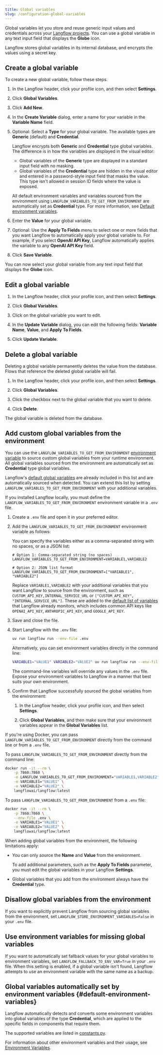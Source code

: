```yaml
---
title: Global variables
slug: /configuration-global-variables
---
```



Global variables let you store and reuse generic input values and credentials across your [Langflow projects](/concepts-flows#projects).
You can use a global variable in any text input field that displays the <Icon name="Globe" aria-hidden="true"/> **Globe** icon.

Langflow stores global variables in its internal database, and encrypts the values using a secret key.

<EnvGlobalVars />

## Create a global variable

To create a new global variable, follow these steps.

1. In the Langflow header, click your profile icon, and then select **Settings**.
2. Click **Global Variables**.

3. Click **Add New**.

4. In the **Create Variable** dialog, enter a name for your variable in the **Variable Name** field.

5. Optional: Select a **Type** for your global variable. The available types are **Generic** (default) and **Credential**.

   Langflow encrypts both **Generic** and **Credential** type global variables. The difference is in how the variables are displayed in the visual editor:

   * Global variables of the **Generic** type are displayed in a standard input field with no masking.
   * Global variables of the **Credential** type are hidden in the visual editor and entered in a password-style input field that masks the value. This type isn't allowed in session ID fields where the value is exposed.

   All default environment variables and variables sourced from the environment using `LANGFLOW_VARIABLES_TO_GET_FROM_ENVIRONMENT` are automatically set as **Credential** type.
   For more information, see [Default environment variables](#default-environment-variables).

6. Enter the **Value** for your global variable.

7. Optional: Use the **Apply To Fields** menu to select one or more fields that you want Langflow to automatically apply your global variable to. For example, if you select **OpenAI API Key**, Langflow automatically applies the variable to any **OpenAI API Key** field.

8. Click **Save Variable**.

You can now select your global variable from any text input field that displays the <Icon name="Globe" aria-hidden="true"/> **Globe** icon.

## Edit a global variable

1. In the Langflow header, click your profile icon, and then select **Settings**.

2. Click **Global Variables**.

3. Click on the global variable you want to edit.

4. In the **Update Variable** dialog, you can edit the following fields: **Variable Name**, **Value**, and **Apply To Fields**.

5. Click **Update Variable**.

## Delete a global variable

Deleting a global variable permanently deletes the value from the database.
Flows that reference the deleted global variable will fail.

1. In the Langflow header, click your profile icon, and then select **Settings**.

2. Click **Global Variables**.

3. Click the checkbox next to the global variable that you want to delete.

4. Click <Icon name="Trash2" aria-hidden="true"/> **Delete**.

The global variable is deleted from the database.

## Add custom global variables from the environment

You can use the `LANGFLOW_VARIABLES_TO_GET_FROM_ENVIRONMENT` [environment variable](/environment-variables#global-variables-and-environment-integration) to source custom global variables from your runtime environment.
All global variables sourced from the environment are automatically set as **Credential** type global variables.

Langflow's [default global variables](#default-environment-variables) are already included in this list and are automatically sourced when detected.
You can extend this list by setting `LANGFLOW_VARIABLES_TO_GET_FROM_ENVIRONMENT` with your additional variables.

<Tabs>
<TabItem value="local" label="Local" default>

If you installed Langflow locally, you must define the `LANGFLOW_VARIABLES_TO_GET_FROM_ENVIRONMENT` environment variable in a `.env` file.

1. Create a `.env` file and open it in your preferred editor.

2. Add the `LANGFLOW_VARIABLES_TO_GET_FROM_ENVIRONMENT` environment variable as follows:

   You can specify the variables either as a comma-separated string with no spaces, or as a JSON list:

   ```text
   # Option 1: Comma-separated string (no spaces)
   LANGFLOW_VARIABLES_TO_GET_FROM_ENVIRONMENT=VARIABLE1,VARIABLE2

   # Option 2: JSON list format
   LANGFLOW_VARIABLES_TO_GET_FROM_ENVIRONMENT=["VARIABLE1", "VARIABLE2"]
   ```

   Replace `VARIABLE1,VARIABLE2` with your additional variables that you want Langflow to source from the environment, such as `CUSTOM_API_KEY,INTERNAL_SERVICE_URL` or `["CUSTOM_API_KEY", "INTERNAL_SERVICE_URL"]`.
   These are added to the [default list of variables](#default-environment-variables) that Langflow already monitors, which includes common API keys like `OPENAI_API_KEY`, `ANTHROPIC_API_KEY`, and `GOOGLE_API_KEY`.

3. Save and close the file.

4. Start Langflow with the `.env` file:

   ```bash
   uv run langflow run --env-file .env
   ```

   Alternatively, you can set environment variables directly in the command line:

   ```bash
   VARIABLE1="VALUE1" VARIABLE2="VALUE2" uv run langflow run --env-file .env
   ```

   The command-line variables will override any values in the `.env` file.
   Expose your environment variables to Langflow in a manner that best suits your own environment.

5. Confirm that Langflow successfully sourced the global variables from the environment:

   1. In the Langflow header, click your profile icon, and then select **Settings**.

   2. Click **Global Variables**, and then make sure that your environment variables appear in the **Global Variables** list.

</TabItem>
<TabItem value="docker" label="Docker">

If you're using Docker, you can pass `LANGFLOW_VARIABLES_TO_GET_FROM_ENVIRONMENT` directly from the command line or from a `.env` file.

To pass `LANGFLOW_VARIABLES_TO_GET_FROM_ENVIRONMENT` directly from the command line:

```bash
docker run -it --rm \
    -p 7860:7860 \
    -e LANGFLOW_VARIABLES_TO_GET_FROM_ENVIRONMENT="VARIABLE1,VARIABLE2" \
    -e VARIABLE1="VALUE1" \
    -e VARIABLE2="VALUE2" \
    langflowai/langflow:latest
```

To pass `LANGFLOW_VARIABLES_TO_GET_FROM_ENVIRONMENT` from a `.env` file:

```bash
docker run -it --rm \
    -p 7860:7860 \
    --env-file .env \
    -e VARIABLE1="VALUE1" \
    -e VARIABLE2="VALUE2" \
    langflowai/langflow:latest
```

</TabItem>
</Tabs>

When adding global variables from the environment, the following limitations apply:

- You can only source the **Name** and **Value** from the environment.

  To add additional parameters, such as the **Apply To Fields** parameter, you must edit the global variables in your Langflow **Settings**.

- Global variables that you add from the environment always have the **Credential** type.

## Disallow global variables from the environment

If you want to explicitly prevent Langflow from sourcing global variables from the environment, set `LANGFLOW_STORE_ENVIRONMENT_VARIABLES=False` in your `.env` file.

## Use environment variables for missing global variables

If you want to automatically set fallback values for your global variables to environment variables, set `LANGFLOW_FALLBACK_TO_ENV_VAR=True` in your `.env` file. When this setting is enabled, if a global variable isn't found, Langflow attempts to use an environment variable with the same name as a backup.

## Global variables automatically set by environment variables {#default-environment-variables}

Langflow automatically detects and converts some environment variables into global variables of the type **Credential**, which are applied to the specific fields in components that require them.

The supported variables are listed in [constants.py](https://github.com/langflow-ai/langflow/blob/main/src/lfx/src/lfx/services/settings/constants.py).

For information about other environment variables and their usage, see [Environment Variables](/environment-variables).
